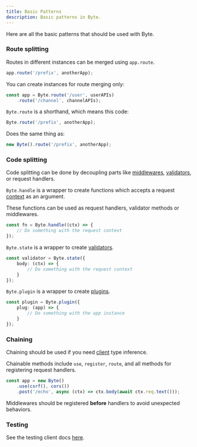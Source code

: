 ```yaml
---
title: Basic Patterns
description: Basic patterns in Byte.
---
```


Here are all the basic patterns that should be used with Byte.

### Route splitting
Routes in different instances can be merged using `app.route`.
```ts
app.route('/prefix', anotherApp);
```

You can create instances for route merging only:
```ts
const app = Byte.route('/user', userAPIs)
    .route('/channel', channelAPIs);
```

`Byte.route` is a shorthand, which means this code:
```ts
Byte.route('/prefix', anotherApp);
```
Does the same thing as:
```ts
new Byte().route('/prefix', anotherApp);
```

### Code splitting
Code splitting can be done by decoupling parts like [middlewares](/concepts/middleware), 
[validators](/concepts/validator), or request handlers.

`Byte.handle` is a wrapper to create functions which accepts a 
request [context](/concepts/context) as an argument.

These functions can be used as request handlers, validator methods or middlewares.
```ts
const fn = Byte.handle((ctx) => {
    // Do something with the request context
});
```

`Byte.state` is a wrapper to create [validators](/concepts/validator).
```ts
const validator = Byte.state({
    body: (ctx) => {
        // Do something with the request context
    }
});
```

`Byte.plugin` is a wrapper to create [plugins](/concepts/plugin).
```ts
const plugin = Byte.plugin({
    plug: (app) => {
        // Do something with the app instance
    }
});
```

### Chaining
Chaining should be used if you need [client](/utils/client) type inference.

Chainable methods include `use`, `register`, `route`, and all methods for registering request handlers.
```ts
const app = new Byte()
    .use(csrf(), cors())
    .post('/echo', async (ctx) => ctx.body(await ctx.req.text()));
```

Middlewares should be registered **before** handlers to avoid unexpected behaviors.

### Testing
See the testing client docs [here](/utils/client#testing).
